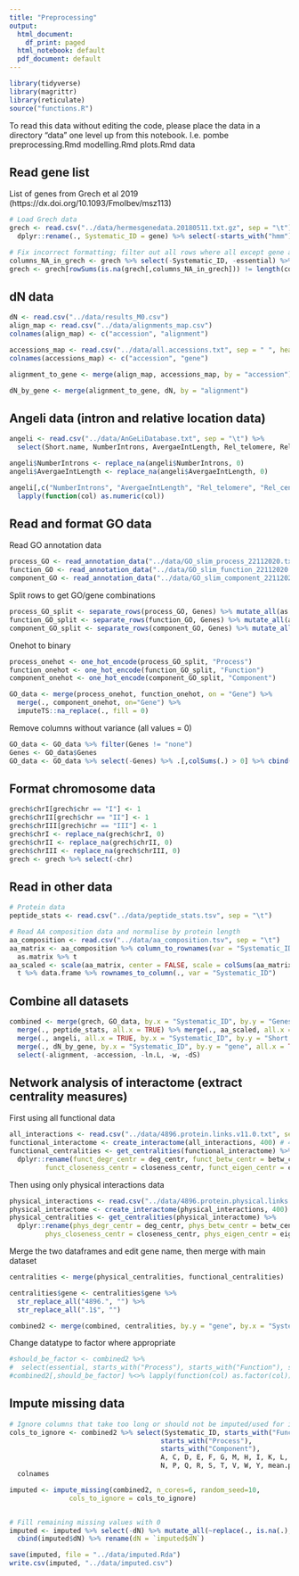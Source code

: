 ```yaml
---
title: "Preprocessing"
output:
  html_document:
    df_print: paged
  html_notebook: default
  pdf_document: default
---
```



```r
library(tidyverse)
library(magrittr)
library(reticulate)
source("functions.R")
```

To read this data without editing the code, please place the data in a directory "data" one level up from this notebook. I.e.
pombe
    preprocessing.Rmd
    modelling.Rmd
    plots.Rmd
data
    <data files>


## Read gene list
List of genes from Grech et al 2019 (https://dx.doi.org/10.1093/Fmolbev/msz113)
```r
# Load Grech data
grech <- read.csv("../data/hermesgenedata.20180511.txt.gz", sep = "\t") %>% 
  dplyr::rename(., Systematic_ID = gene) %>% select(-starts_with("hmm"))

# Fix incorrect formatting; filter out all rows where all except gene and essential are missing
columns_NA_in_grech <- grech %>% select(-Systematic_ID, -essential) %>% colnames(.)
grech <- grech[rowSums(is.na(grech[,columns_NA_in_grech])) != length(columns_NA_in_grech),]
```

## dN data
```r
dN <- read.csv("../data/results_M0.csv")
align_map <- read.csv("../data/alignments_map.csv")
colnames(align_map) <- c("accession", "alignment")

accessions_map <- read.csv("../data/all.accessions.txt", sep = " ", header = FALSE)
colnames(accessions_map) <- c("accession", "gene")

alignment_to_gene <- merge(align_map, accessions_map, by = "accession")

dN_by_gene <- merge(alignment_to_gene, dN, by = "alignment")
```

## Angeli data (intron and relative location data)
```r
angeli <- read.csv("../data/AnGeLiDatabase.txt", sep = "\t") %>% 
  select(Short.name, NumberIntrons, AvergaeIntLength, Rel_telomere, Rel_centromere)

angeli$NumberIntrons <- replace_na(angeli$NumberIntrons, 0)
angeli$AvergaeIntLength <- replace_na(angeli$AvergaeIntLength, 0)

angeli[,c("NumberIntrons", "AvergaeIntLength", "Rel_telomere", "Rel_centromere")] %<>%
  lapply(function(col) as.numeric(col))

```


## Read and format GO data

Read GO annotation data
```r
process_GO <- read_annotation_data("../data/GO_slim_process_22112020.txt")
function_GO <- read_annotation_data("../data/GO_slim_function_22112020.txt")
component_GO <- read_annotation_data("../data/GO_slim_component_22112020.txt")
```

Split rows to get GO/gene combinations
```r
process_GO_split <- separate_rows(process_GO, Genes) %>% mutate_all(as.factor)
function_GO_split <- separate_rows(function_GO, Genes) %>% mutate_all(as.factor)
component_GO_split <- separate_rows(component_GO, Genes) %>% mutate_all(as.factor)
```

Onehot to binary
```r
process_onehot <- one_hot_encode(process_GO_split, "Process")
function_onehot <- one_hot_encode(function_GO_split, "Function")
component_onehot <- one_hot_encode(component_GO_split, "Component")

GO_data <- merge(process_onehot, function_onehot, on = "Gene") %>%
  merge(., component_onehot, on="Gene") %>%
  imputeTS::na_replace(., fill = 0)

```

Remove columns without variance (all values = 0)
```r
GO_data <- GO_data %>% filter(Genes != "none") 
Genes <- GO_data$Genes
GO_data <- GO_data %>% select(-Genes) %>% .[,colSums(.) > 0] %>% cbind(., Genes)
```


## Format chromosome data
```r
grech$chrI[grech$chr == "I"] <- 1
grech$chrII[grech$chr == "II"] <- 1
grech$chrIII[grech$chr == "III"] <- 1
grech$chrI <- replace_na(grech$chrI, 0)
grech$chrII <- replace_na(grech$chrII, 0)
grech$chrIII <- replace_na(grech$chrIII, 0)
grech <- grech %>% select(-chr)
```


## Read in other data
```r
# Protein data
peptide_stats <- read.csv("../data/peptide_stats.tsv", sep = "\t")

# Read AA composition data and normalise by protein length
aa_composition <- read.csv("../data/aa_composition.tsv", sep = "\t")
aa_matrix <- aa_composition %>% column_to_rownames(var = "Systematic_ID") %>%
  as.matrix %>% t
aa_scaled <- scale(aa_matrix, center = FALSE, scale = colSums(aa_matrix)) %>%
  t %>% data.frame %>% rownames_to_column(., var = "Systematic_ID")
```


## Combine all datasets
```r
combined <- merge(grech, GO_data, by.x = "Systematic_ID", by.y = "Genes", all.x = TRUE) %>%
  merge(., peptide_stats, all.x = TRUE) %>% merge(., aa_scaled, all.x = TRUE) %>%
  merge(., angeli, all.x = TRUE, by.x = "Systematic_ID", by.y = "Short.name") %>%
  merge(., dN_by_gene, by.x = "Systematic_ID", by.y = "gene", all.x = TRUE) %>%
  select(-alignment, -accession, -ln.L, -w, -dS)
```

## Network analysis of interactome (extract centrality measures)

First using all functional data
```r
all_interactions <- read.csv("../data/4896.protein.links.v11.0.txt", sep=" ")
functional_interactome <- create_interactome(all_interactions, 400) # 400 = medium confidence
functional_centralities <- get_centralities(functional_interactome) %>% 
  dplyr::rename(funct_degr_centr = deg_centr, funct_betw_centr = betw_centr,
         funct_closeness_centr = closeness_centr, funct_eigen_centr = eigen_centr)
```
Then using only physical interactions data
```r
physical_interactions <- read.csv("../data/4896.protein.physical.links.v11.0.txt", sep=" ")
physical_interactome <- create_interactome(physical_interactions, 400)
physical_centralities <- get_centralities(physical_interactome) %>% 
  dplyr::rename(phys_degr_centr = deg_centr, phys_betw_centr = betw_centr,
         phys_closeness_centr = closeness_centr, phys_eigen_centr = eigen_centr)
```

Merge the two dataframes and edit gene name, then merge with main dataset
```r
centralities <- merge(physical_centralities, functional_centralities)

centralities$gene <- centralities$gene %>% 
  str_replace_all("4896.", "") %>%
  str_replace_all(".1$", "")

combined2 <- merge(combined, centralities, by.y = "gene", by.x = "Systematic_ID", all.x = TRUE)
```

Change datatype to factor where appropriate
```r
#should_be_factor <- combined2 %>%
#  select(essential, starts_with("Process"), starts_with("Function"), starts_with("Component"), starts_with("chr")) %>% colnames
#combined2[,should_be_factor] %<>% lapply(function(col) as.factor(col))
```


## Impute missing data
```r
# Ignore columns that take too long or should not be imputed/used for imputation
cols_to_ignore <- combined2 %>% select(Systematic_ID, starts_with("Function"),
                                      starts_with("Process"),
                                      starts_with("Component"),
                                      A, C, D, E, F, G, M, H, I, K, L,
                                      N, P, Q, R, S, T, V, W, Y, mean.phylop, dN) %>%
  colnames

imputed <- impute_missing(combined2, n_cores=6, random_seed=10,
               cols_to_ignore = cols_to_ignore)


# Fill remaining missing values with 0
imputed <- imputed %>% select(-dN) %>% mutate_all(~replace(., is.na(.), 0)) %>%
  cbind(imputed$dN) %>% rename(dN = `imputed$dN`)

```

```r
save(imputed, file = "../data/imputed.Rda")
write.csv(imputed, "../data/imputed.csv")
```
